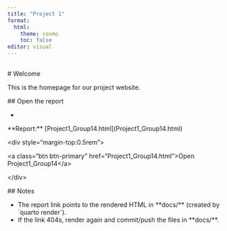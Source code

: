 ```yaml
---
title: "Project 1"
format:
  html:
    theme: cosmo
    toc: false
editor: visual
---
```


## 

\# Welcome


This is the homepage for our project website.


\## Open the report

-

\*\*Report:\*\* \[Project1_Group14.html\](Project1_Group14.html)


\<div style="margin-top:0.5rem"\>

\<a class="btn btn-primary" href="Project1_Group14.html"\>Open Project1_Group14\</a\>

\</div\>


\## Notes

- The report link points to the rendered HTML in \*\*docs/\*\* (created by \`quarto render\`).
- If the link 404s, render again and commit/push the files in \*\*docs/\*\*.
